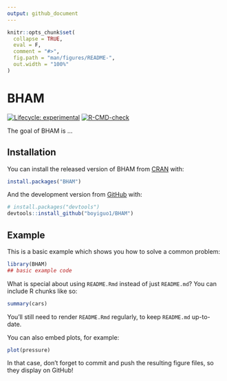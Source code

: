 ```yaml
---
output: github_document
---
```


<!-- README.md is generated from README.Rmd. Please edit that file -->

```r
knitr::opts_chunk$set(
  collapse = TRUE,
  eval = F,
  comment = "#>",
  fig.path = "man/figures/README-",
  out.width = "100%"
)
```

# BHAM

<!-- badges: start -->
[![Lifecycle: experimental](https://img.shields.io/badge/lifecycle-experimental-orange.svg)](https://lifecycle.r-lib.org/articles/stages.html#experimental)
[![R-CMD-check](https://github.com/boyiguo1/BHAM/workflows/R-CMD-check/badge.svg)](https://github.com/boyiguo1/BHAM/actions)
<!-- badges: end -->

The goal of BHAM is  ...

## Installation

You can install the released version of BHAM from [CRAN](https://CRAN.R-project.org) with:

``` r
install.packages("BHAM")
```

And the development version from [GitHub](https://github.com/) with:

``` r
# install.packages("devtools")
devtools::install_github("boyiguo1/BHAM")
```
## Example

This is a basic example which shows you how to solve a common problem:

```r
library(BHAM)
## basic example code
```

What is special about using `README.Rmd` instead of just `README.md`? You can include R chunks like so:

```r
summary(cars)
```

You'll still need to render `README.Rmd` regularly, to keep `README.md` up-to-date.

You can also embed plots, for example:

```r
plot(pressure)
```

In that case, don't forget to commit and push the resulting figure files, so they display on GitHub!
